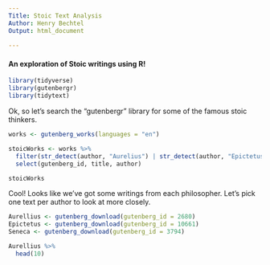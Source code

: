 ```yaml
---
Title: Stoic Text Analysis
Author: Henry Bechtel
Output: html_document  
  
---
```

#### An exploration of Stoic writings using R!

```r
library(tidyverse)
library(gutenbergr)
library(tidytext)
```

Ok, so let's search the "gutenbergr" library for some of the famous stoic thinkers.

```r

works <- gutenberg_works(languages = "en")

stoicWorks <- works %>% 
  filter(str_detect(author, "Aurelius") | str_detect(author, "Epictetus") | str_detect(author, "Seneca")) %>% 
  select(gutenberg_id, title, author)

stoicWorks
```

Cool! Looks like we've got some writings from each philosopher. Let's pick one text per author to look at more closely.

```r
Aurellius <- gutenberg_download(gutenberg_id = 2680)
Epictetus <- gutenberg_download(gutenberg_id = 10661)
Seneca <- gutenberg_download(gutenberg_id = 3794)
```



```r
Aurellius %>% 
  head(10)
```

